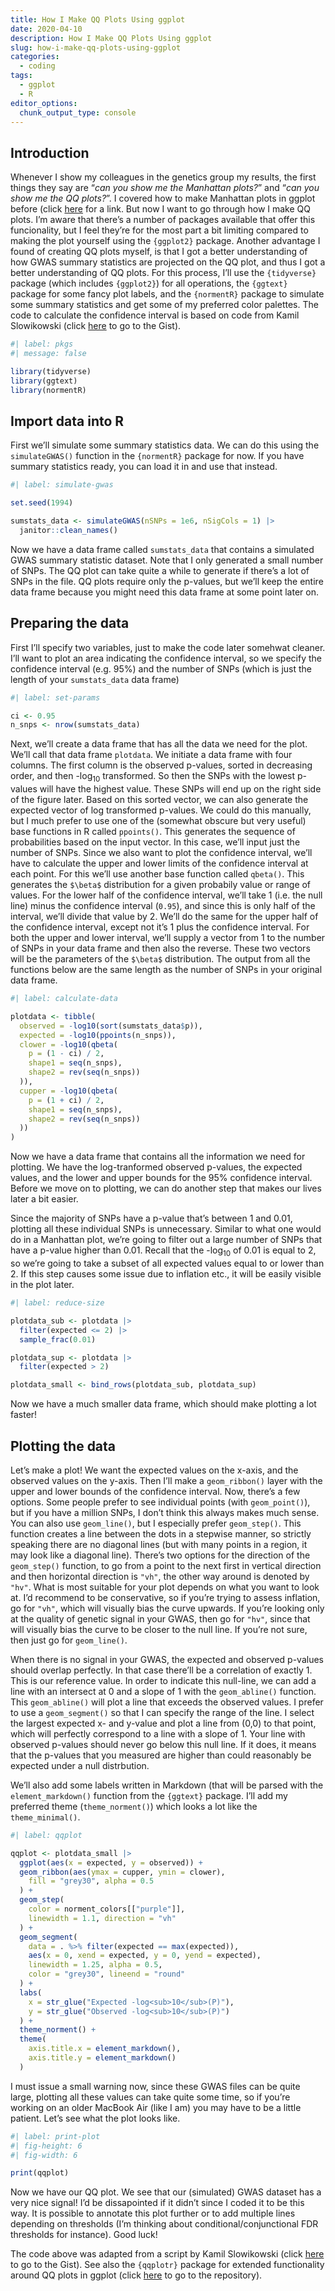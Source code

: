 ```yaml
---
title: How I Make QQ Plots Using ggplot
date: 2020-04-10
description: How I Make QQ Plots Using ggplot
slug: how-i-make-qq-plots-using-ggplot
categories:
  - coding
tags:
  - ggplot
  - R
editor_options: 
  chunk_output_type: console
---
```


## Introduction
Whenever I show my colleagues in the genetics group my results, the first things they say are "_can you show me the Manhattan plots?_" and "_can you show me the QQ plots?_". I covered how to make Manhattan plots in ggplot before (click [here](https://danielroelfs.com/blog/how-i-create-manhattan-plots-using-ggplot/) for a link. But now I want to go through how I make QQ plots. I'm aware that there's a number of packages available that offer this funcionality, but I feel they're for the most part a bit limiting compared to making the plot yourself using the `{ggplot2}` package. Another advantage I found of creating QQ plots myself, is that I got a better understanding of how GWAS summary statistics are projected on the QQ plot, and thus I got a better understanding of QQ plots. For this process, I'll use the `{tidyverse}` package (which includes `{ggplot2}`) for all operations, the `{ggtext}` package for some fancy plot labels, and the `{normentR}` package to simulate some summary statistics and get some of my preferred color palettes. The code to calculate the confidence interval is based on code from Kamil Slowikowski (click [here](https://gist.github.com/slowkow/9041570) to go to the Gist).

```r
#| label: pkgs
#| message: false

library(tidyverse)
library(ggtext)
library(normentR)
```

## Import data into R
First we'll simulate some summary statistics data. We can do this using the `simulateGWAS()` function in the `{normentR}` package for now. If you have summary statistics ready, you can load it in and use that instead.

```r
#| label: simulate-gwas

set.seed(1994)

sumstats_data <- simulateGWAS(nSNPs = 1e6, nSigCols = 1) |>
  janitor::clean_names()
```

Now we have a data frame called `sumstats_data` that contains a simulated GWAS summary statistic dataset. Note that I only generated a small number of SNPs. The QQ plot can take quite a while to generate if there's a lot of SNPs in the file. QQ plots require only the p-values, but we'll keep the entire data frame because you might need this data frame at some point later on.

## Preparing the data

First I'll specify two variables, just to make the code later somehwat cleaner. I'll want to plot an area indicating the confidence interval, so we specify the confidence interval (e.g. 95%) and the number of SNPs (which is just the length of your `sumstats_data` data frame)

```r
#| label: set-params

ci <- 0.95
n_snps <- nrow(sumstats_data)
```

Next, we'll create a data frame that has all the data we need for the plot. We'll call that data frame `plotdata`. We initiate a data frame with four columns. The first column is the observed p-values, sorted in decreasing order, and then -log~10~ transformed. So then the SNPs with the lowest p-values will have the highest value. These SNPs will end up on the right side of the figure later. Based on this sorted vector, we can also generate the expected vector of log transformed p-values. We could do this manually, but I much prefer to use one of the (somewhat obscure but very useful) base functions in R called `ppoints()`. This generates the sequence of probabilities based on the input vector. In this case, we'll input just the number of SNPs.
Since we also want to plot the confidence interval, we'll have to calculate the upper and lower limits of the confidence interval at each point. For this we'll use another base function called `qbeta()`. This generates the `$\beta$` distribution for a given probabily value or range of values. For the lower half of the confidence interval, we'll take 1 (i.e. the null line) minus the confidence interval (`0.95`), and since this is only half of the interval, we'll divide that value by 2. We'll do the same for the upper half of the confidence interval, except not it's 1 plus the confidence interval. For both the upper and lower interval, we'll supply a vector from 1 to the number of SNPs in your data frame and then also the reverse. These two vectors will be the parameters of the `$\beta$` distribution. The output from all the functions below are the same length as the number of SNPs in your original data frame.

```r
#| label: calculate-data

plotdata <- tibble(
  observed = -log10(sort(sumstats_data$p)),
  expected = -log10(ppoints(n_snps)),
  clower = -log10(qbeta(
    p = (1 - ci) / 2,
    shape1 = seq(n_snps),
    shape2 = rev(seq(n_snps))
  )),
  cupper = -log10(qbeta(
    p = (1 + ci) / 2,
    shape1 = seq(n_snps),
    shape2 = rev(seq(n_snps))
  ))
)
```

Now we have a data frame that contains all the information we need for plotting. We have the log-tranformed observed p-values, the expected values, and the lower and upper bounds for the 95% confidence interval. Before we move on to plotting, we can do another step that makes our lives later a bit easier.

Since the majority of SNPs have a p-value that's between 1 and 0.01, plotting all these individual SNPs is unnecessary. Similar to what one would do in a Manhattan plot, we're going to filter out a large number of SNPs that have a p-value higher than 0.01. Recall that the -log~10~ of 0.01 is equal to 2, so we're going to take a subset of all expected values equal to or lower than 2. If this step causes some issue due to inflation etc., it will be easily visible in the plot later.

```r
#| label: reduce-size

plotdata_sub <- plotdata |>
  filter(expected <= 2) |>
  sample_frac(0.01)

plotdata_sup <- plotdata |>
  filter(expected > 2)

plotdata_small <- bind_rows(plotdata_sub, plotdata_sup)
```

Now we have a much smaller data frame, which should make plotting a lot faster!

## Plotting the data

Let's make a plot! We want the expected values on the x-axis, and the observed values on the y-axis. Then I'll make a `geom_ribbon()` layer with the upper and lower bounds of the confidence interval. Now, there's a few options. Some people prefer to see individual points (with `geom_point()`), but if you have a million SNPs, I don't think this always makes much sense. You can also use `geom_line()`, but I especially prefer `geom_step()`. This function creates a line between the dots in a stepwise manner, so strictly speaking there are no diagonal lines (but with many points in a region, it may look like a diagonal line). There's two options for the direction of the `geom_step()` function, to go from a point to the next first in vertical direction and then horizontal direction is `"vh"`, the other way around is denoted by `"hv"`. What is most suitable for your plot depends on what you want to look at. I'd recommend to be conservative, so if you're trying to assess inflation, go for `"vh"`, which will visually bias the curve upwards. If you're looking only at the quality of genetic signal in your GWAS, then go for `"hv"`, since that will visually bias the curve to be closer to the null line. If you're not sure, then just go for `geom_line()`.

When there is no signal in your GWAS, the expected and observed p-values should overlap perfectly. In that case there'll be a correlation of exactly 1. This is our reference value. In order to indicate this null-line, we can add a line with an intersect at 0 and a slope of 1 with the `geom_abline()` function. This `geom_abline()` will plot a line that exceeds the observed values. I prefer to use a `geom_segment()` so that I can specify the range of the line. I select the largest expected x- and y-value and plot a line from (0,0) to that point, which will perfectly correspond to a line with a slope of 1. Your line with observed p-values should never go below this null line. If it does, it means that the p-values that you measured are higher than could reasonably be expected under a null distrbution.

We'll also add some labels written in Markdown (that will be parsed with the `element_markdown()` function from the `{ggtext}` package. I'll add my preferred theme (`theme_norment()`) which looks a lot like the `theme_minimal()`.

```r
#| label: qqplot

qqplot <- plotdata_small |>
  ggplot(aes(x = expected, y = observed)) +
  geom_ribbon(aes(ymax = cupper, ymin = clower),
    fill = "grey30", alpha = 0.5
  ) +
  geom_step(
    color = norment_colors[["purple"]],
    linewidth = 1.1, direction = "vh"
  ) +
  geom_segment(
    data = . %>% filter(expected == max(expected)),
    aes(x = 0, xend = expected, y = 0, yend = expected),
    linewidth = 1.25, alpha = 0.5,
    color = "grey30", lineend = "round"
  ) +
  labs(
    x = str_glue("Expected -log<sub>10</sub>(P)"),
    y = str_glue("Observed -log<sub>10</sub>(P)")
  ) +
  theme_norment() +
  theme(
    axis.title.x = element_markdown(),
    axis.title.y = element_markdown()
  )
```

I must issue a small warning now, since these GWAS files can be quite large, plotting all these values can take quite some time, so if you're working on an older MacBook Air (like I am) you may have to be a little patient. Let's see what the plot looks like.

```r
#| label: print-plot
#| fig-height: 6
#| fig-width: 6

print(qqplot)
```

Now we have our QQ plot. We see that our (simulated) GWAS dataset has a very nice signal! I'd be dissapointed if it didn't since I coded it to be this way. It is possible to annotate this plot further or to add multiple lines depending on thresholds (I'm thinking about conditional/conjunctional FDR thresholds for instance). Good luck!

The code above was adapted from a script by Kamil Slowikowski (click [here](https://gist.github.com/slowkow/9041570) to go to the Gist). See also the `{qqplotr}` package for extended functionality around QQ plots in ggplot (click [here](https://github.com/aloy/qqplotr) to go to the repository).
